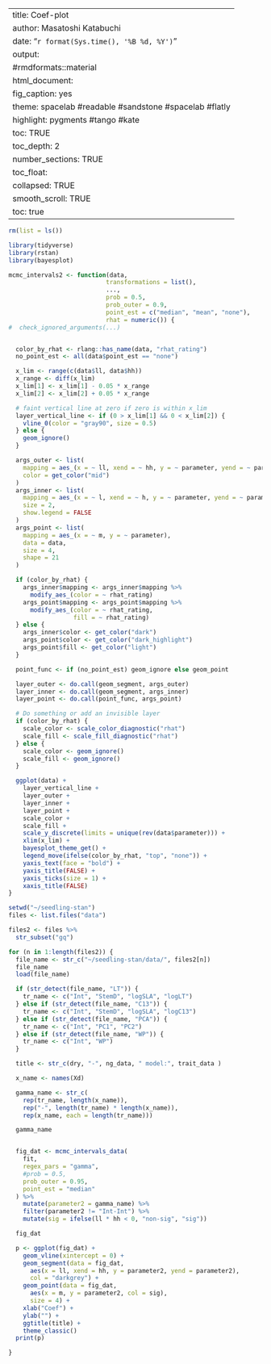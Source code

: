 
---
title: Coef-plot
author: Masatoshi Katabuchi
date: "`r format(Sys.time(), '%B %d, %Y')`"
output:
#rmdformats::material
  html_document:
    fig_caption: yes
    theme: spacelab #readable #sandstone #spacelab #flatly
    highlight: pygments #tango #kate
    toc: TRUE
    toc_depth: 2
    number_sections: TRUE
    toc_float:
      collapsed: TRUE
      smooth_scroll: TRUE
      toc: true
---

```r
rm(list = ls())
```

```r
library(tidyverse)
library(rstan)
library(bayesplot)

```


```r

mcmc_intervals2 <- function(data,
                           transformations = list(),
                           ...,
                           prob = 0.5,
                           prob_outer = 0.9,
                           point_est = c("median", "mean", "none"),
                           rhat = numeric()) {
#  check_ignored_arguments(...)


  color_by_rhat <- rlang::has_name(data, "rhat_rating")
  no_point_est <- all(data$point_est == "none")

  x_lim <- range(c(data$ll, data$hh))
  x_range <- diff(x_lim)
  x_lim[1] <- x_lim[1] - 0.05 * x_range
  x_lim[2] <- x_lim[2] + 0.05 * x_range

  # faint vertical line at zero if zero is within x_lim
  layer_vertical_line <- if (0 > x_lim[1] && 0 < x_lim[2]) {
    vline_0(color = "gray90", size = 0.5)
  } else {
    geom_ignore()
  }

  args_outer <- list(
    mapping = aes_(x = ~ ll, xend = ~ hh, y = ~ parameter, yend = ~ parameter),
    color = get_color("mid")
  )
  args_inner <- list(
    mapping = aes_(x = ~ l, xend = ~ h, y = ~ parameter, yend = ~ parameter),
    size = 2,
    show.legend = FALSE
  )
  args_point <- list(
    mapping = aes_(x = ~ m, y = ~ parameter),
    data = data,
    size = 4,
    shape = 21
  )

  if (color_by_rhat) {
    args_inner$mapping <- args_inner$mapping %>%
      modify_aes_(color = ~ rhat_rating)
    args_point$mapping <- args_point$mapping %>%
      modify_aes_(color = ~ rhat_rating,
                  fill = ~ rhat_rating)
  } else {
    args_inner$color <- get_color("dark")
    args_point$color <- get_color("dark_highlight")
    args_point$fill <- get_color("light")
  }

  point_func <- if (no_point_est) geom_ignore else geom_point

  layer_outer <- do.call(geom_segment, args_outer)
  layer_inner <- do.call(geom_segment, args_inner)
  layer_point <- do.call(point_func, args_point)

  # Do something or add an invisible layer
  if (color_by_rhat) {
    scale_color <- scale_color_diagnostic("rhat")
    scale_fill <- scale_fill_diagnostic("rhat")
  } else {
    scale_color <- geom_ignore()
    scale_fill <- geom_ignore()
  }

  ggplot(data) +
    layer_vertical_line +
    layer_outer +
    layer_inner +
    layer_point +
    scale_color +
    scale_fill +
    scale_y_discrete(limits = unique(rev(data$parameter))) +
    xlim(x_lim) +
    bayesplot_theme_get() +
    legend_move(ifelse(color_by_rhat, "top", "none")) +
    yaxis_text(face = "bold") +
    yaxis_title(FALSE) +
    yaxis_ticks(size = 1) +
    xaxis_title(FALSE)
}


```

```r

setwd("~/seedling-stan")
files <- list.files("data")

files2 <- files %>%
  str_subset("gq")

```

```r

for (n in 1:length(files2)) {
  file_name <- str_c("~/seedling-stan/data/", files2[n])
  file_name
  load(file_name)

  if (str_detect(file_name, "LT")) {
    tr_name <- c("Int", "StemD", "logSLA", "logLT")
  } else if (str_detect(file_name, "C13")) {
    tr_name <- c("Int", "StemD", "logSLA", "logC13")
  } else if (str_detect(file_name, "PCA")) {
    tr_name <- c("Int", "PC1", "PC2")
  } else if (str_detect(file_name, "WP")) {
    tr_name <- c("Int", "WP")
  }

  title <- str_c(dry, "-", ng_data, " model:", trait_data )

  x_name <- names(Xd)

  gamma_name <- str_c(
    rep(tr_name, length(x_name)),
    rep("-", length(tr_name) * length(x_name)),
    rep(x_name, each = length(tr_name)))

  gamma_name


  fig_dat <- mcmc_intervals_data(
    fit,
    regex_pars = "gamma",
    #prob = 0.5,
    prob_outer = 0.95,
    point_est = "median"
  ) %>%
    mutate(parameter2 = gamma_name) %>%
    filter(parameter2 != "Int-Int") %>%
    mutate(sig = ifelse(ll * hh < 0, "non-sig", "sig"))

  fig_dat

  p <- ggplot(fig_dat) +
    geom_vline(xintercept = 0) +
    geom_segment(data = fig_dat,
      aes(x = ll, xend = hh, y = parameter2, yend = parameter2),
      col = "darkgrey") +
    geom_point(data = fig_dat,
      aes(x = m, y = parameter2, col = sig),
      size = 4) +
    xlab("Coef") +
    ylab("") +
    ggtitle(title) +
    theme_classic()
  print(p)

}



```


